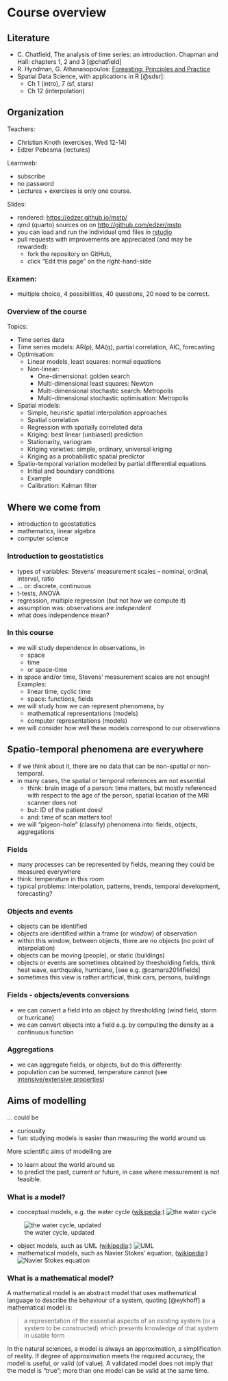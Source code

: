 # Course overview {.unnumbered}

## Literature

* C. Chatfield, The analysis of time series: an introduction. Chapman and Hall: chapters 1, 2 and 3 [@chatfield] 
* R. Hyndman, G. Athanasopoulos: [Foreasting: Principles and Practice](https://otexts.com/fpp3/)
* Spatial Data Science, with applications in R [@sdsr]:
    * Ch 1 (intro), 7 (sf, stars)
    * Ch 12 (interpolation)

## Organization

Teachers:

 * Christian Knoth (exercises, Wed 12-14)
 * Edzer Pebesma (lectures)

Learnweb:

 * subscribe
 * no password
 * Lectures + exercises is only one course.

Slides:

* rendered: [https://edzer.github.io/mstp/](https://edzer.github.io/mstp/)
* qmd (quarto) sources on on [http://github.com/edzer/mstp](http://github.com/edzer/mstp)
* you can load and run the individual qmd files in [rstudio](http://www.rstudio.com/)
* pull requests with improvements are appreciated (and may be rewarded): 
    * fork the repository on GitHub,
    * click "Edit this page" on the right-hand-side

### Examen:

 * multiple choice, 4 possibilities, 40 questions, 20 need to be correct.

### Overview of the course

Topics:

* Time series data
* Time series models: AR(p), MA(q), partial correlation, AIC, forecasting
* Optimisation:
    * Linear models, least squares: normal equations
    * Non-linear:
        * One-dimensional: golden search
        * Multi-dimensional least squares: Newton
        * Multi-dimensional stochastic search: Metropolis
        * Multi-dimensional stochastic optimisation: Metropolis
* Spatial models: 
    * Simple, heuristic spatial interpolation approaches
    * Spatial correlation
    * Regression with spatially correlated data
    * Kriging: best linear (unbiased) prediction 
    * Stationarity, variogram
    * Kriging varieties: simple, ordinary, universal kriging
    * Kriging as a probabilistic spatial predictor
* Spatio-temporal variation modelled by partial differential equations
    * Initial and boundary conditions
    * Example
    * Calibration: Kalman filter

## Where we come from

+ introduction to geostatistics
+ mathematics, linear algebra
+ computer science

### Introduction to geostatistics

+ types of variables: Stevens' measurement scales -- nominal, ordinal, interval, ratio
+ ... or: discrete, continuous
+ t-tests, ANOVA
+ regression, multiple regression (but not how we compute it)
+ assumption was: observations are _independent_
+ what does independence mean?

### In this course
+ we will study dependence in observations, in 
    + space
    + time
    + or space-time
+ in space and/or time, Stevens' measurement scales are not enough! Examples:
    + linear time, cyclic time
    + space: functions, fields
+ we will study how we can represent phenomena, by
    + mathematical representations (models)
    + computer representations (models)
+ we will consider how well these models correspond to our observations

## Spatio-temporal phenomena are everywhere
+ if we think about it, there are no data that can be non-spatial or non-temporal.
+ in many cases, the spatial or temporal references are not essential
    + think: brain image of a person: time matters, but mostly referenced with respect to the age of the person, spatial location of the MRI scanner does not
    + but: ID of the patient does!
    + and: time of scan matters too!
+ we will "pigeon-hole" (classify) phenomena into: fields, objects, aggregations

### Fields

+ many processes can be represented by fields, meaning they could be measured everywhere
+ think: temperature in this room
+ typical problems: interpolation, patterns, trends, temporal development, forecasting?

### Objects and events

+ objects can be identified 
+ objects are identified within a frame (or _window_) of observation
+ within this window, between objects, there are no objects (no point of interpolation)
+ objects can be moving (people), or static (buildings)
+ objects or events are sometimes obtained by thresholding fields, think heat wave, earthquake, hurricane, [see e.g.
  @camara2014fields]
+ sometimes this view is rather artificial, think cars, persons, buildings

### Fields - objects/events conversions
+ we can convert a field into an object by thresholding (wind field, storm or hurricane)
+ we can convert objects into a field e.g. by computing the density as a continuous function

### Aggregations
+ we can aggregate fields, or objects, but do this differently:
+ population can be summed, temperature cannot (see [intensive/extensive properties](https://en.wikipedia.org/wiki/Intensive_and_extensive_properties))

## Aims of modelling
... could be

+ curiousity
+ fun: studying models is easier than measuring the world around us

More scientific aims of modelling are 

+ to learn about the world around us
+ to predict the past, current or future, in case where measurement is not feasible.

### What is a model?

+ conceptual models, e.g. the water cycle ([wikipedia](http://en.wikipedia.org/wiki/File:Water_cycle.png):) ![the water cycle](https://upload.wikimedia.org/wikipedia/commons/9/94/Water_cycle.png)

 ![the water cycle, updated](https://i0.wp.com/eos.org/wp-content/uploads/2022/10/usgs-water-cycle.png)

+ object models, such as UML ([wikipedia](http://en.wikipedia.org/wiki/File:UML_diagrams_overview.svg):) ![UML](https://upload.wikimedia.org/wikipedia/commons/e/ed/UML_diagrams_overview.svg)
+ mathematical models, such as Navier Stokes' equation, ([wikipedia](https://en.wikipedia.org/wiki/Navier%E2%80%93Stokes_equations):)
![Navier Stokes equation](http://upload.wikimedia.org/math/4/f/e/4fef570fa684173cbc6e70a904dd5e66.png) 

### What is a mathematical model?
A mathematical model is an abstract model that uses mathematical
language to describe the behaviour of a system, quoting [@eykhoff]
a mathematical model is:

> a representation of the essential aspects of an existing system (or
> a system to be constructed) which presents knowledge of that system in
> usable form 

In the natural sciences, a model is always an approximation, a
simplification of reality. If degree of approximation meets the required
accuracy, the model is useful, or valid (of value). A validated model
does not imply that the model is "true"; more than one model can be
valid at the same time.

